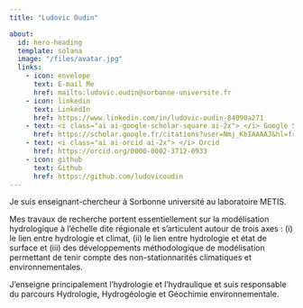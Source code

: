 ```yaml
---
title: "Ludovic Oudin"

about:
  id: hero-heading
  template: solana
  image: "/files/avatar.jpg"
  links:
    - icon: envelope
      text: E-mail Me
      href: mailto:ludovic.oudin@sorbonne-universite.fr
    - icon: linkedin
      text: LinkedIn
      href: https://www.linkedin.com/in/ludovic-oudin-84090a271
    - text: <i class="ai ai-google-scholar-square ai-2x"> </i> Google Scholar
      href: https://scholar.google.fr/citations?user=Nmj_KbIAAAAJ&hl=fr
    - text: <i class="ai ai-orcid ai-2x"> </i> Orcid
      href: https://orcid.org/0000-0002-3712-0933
    - icon: github
      text: Github
      href: https://github.com/ludovicoudin
---
```


::: {#hero-heading}

Je suis enseignant-chercheur à Sorbonne université au laboratoire METIS. 

Mes travaux de recherche portent essentiellement sur la modélisation hydrologique à l’échelle dite régionale et s’articulent autour de trois axes : (i) le lien entre hydrologie et climat, (ii) le lien entre hydrologie et état de surface et (iii) des développements méthodologique de modélisation permettant de tenir compte des non-stationnarités climatiques et environnementales.

J'enseigne principalement l'hydrologie et l'hydraulique et suis responsable du parcours Hydrologie, Hydrogéologie et Géochimie environnementale.



:::

